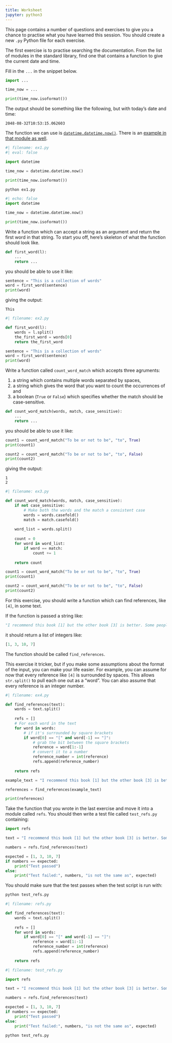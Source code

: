 ```yaml
---
title: Worksheet
jupyter: python3
---
```



This page contains a number of questions and exercises to give you a chance to practise what you have learned this session.
You should create a new `.py` Python file for each exercise.

::: {#exercise-1 .callout-note title="Exercise 1" icon=false} 
The first exercise is to practise searching the documentation. From the list of modules in the standard library, find one that contains a function to give the current date and time.

Fill in the `...` in the snippet below.

```python
import ...

time_now = ...

print(time_now.isoformat())
```

The output should be something like the following, but with today's date and time:

```
2048-08-32T10:53:15.062603
```
:::

::: {#answer1 .callout-caution icon=false title='Answer 1' collapse="true"}

 The function we can use is [`datetime.datetime.now()`](https://docs.python.org/3/library/datetime.html#datetime.datetime.now). There is an [example in that module as well](https://docs.python.org/3/library/datetime.html#examples-of-usage-datetime).

```python
#| filename: ex1.py
#| eval: false

import datetime

time_now = datetime.datetime.now()

print(time_now.isoformat())
```

```.bash
python ex1.py
```

```python
#| echo: false
import datetime

time_now = datetime.datetime.now()

print(time_now.isoformat())
```

:::



::: {#exercise-2 .callout-note title="Exercise 2" icon=false} 
Write a function which can accept a string as an argument and return the first word in that string. To start you off, here's skeleton of what the function should look like.

```python
def first_word(l):
    ...
    return ...
```

you should be able to use it like:

```python
sentence = "This is a collection of words"
word = first_word(sentence)
print(word)
```

giving the output:

```
This
```
:::

::: {#answer2 .callout-caution icon=false title='Answer 2' collapse="true"}
```python
#| filename: ex2.py

def first_word(l):
    words = l.split()
    the_first_word = words[0]
    return the_first_word

sentence = "This is a collection of words"
word = first_word(sentence)
print(word)
```

:::



::: {#exercise-3 .callout-note title="Exercise 3" icon=false} 

Write a function called `count_word_match` which accepts three agruments:

1. a string which contains multiple words separated by spaces,
2. a string which gives the word that you want to count the occurrences of and
3. a boolean (`True` or `False`) which specifies whether the match should be case-sensitive.

```python
def count_word_match(words, match, case_sensitive):
    ...
    return ...
```

you should be able to use it like:

```python
count1 = count_word_match("To be or not to be", "to", True)
print(count1)

count2 = count_word_match("To be or not to be", "to", False)
print(count2)
```

giving the output:

```
1
2
``` 
:::


::: {#answer3 .callout-caution icon=false title='Answer 3' collapse="true"}
```python
#| filename: ex3.py

def count_word_match(words, match, case_sensitive):
    if not case_sensitive:
        # Make both the words and the match a consistent case
        words = words.casefold()
        match = match.casefold()
    
    word_list = words.split()
    
    count = 0
    for word in word_list:
        if word == match:
            count += 1
    
    return count

count1 = count_word_match("To be or not to be", "to", True)
print(count1)

count2 = count_word_match("To be or not to be", "to", False)
print(count2)
```
:::



::: {#exercise-4 .callout-note title="Exercise 4" icon=false} 
For this exercise, you should write a function which can find references, like `[4]`, in some text.

If the function is passed a string like:

```python
"I recommend this book [1] but the other book [3] is better. Some people think that this website [10] is the best but I prefer this [7] one."
```

it should return a list of integers like:

```python
[1, 3, 10, 7]
```

The function should be called `find_references`.
:::

::: {#answer4 .callout-caution icon=false title='Answer 4' collapse="true"}
 This exercise it tricker, but if you make some assumptions about the format of the input, you can make your life easier. For example, you can assume for now that every reference like `[4]` is surrounded by spaces. This allows `str.split()` to pull each one out as a "word". You can also assume that every reference is an integer number.

```python
#| filename: ex4.py

def find_references(text):
    words = text.split()
    
    refs = []
    # For each word in the text
    for word in words:
        # if it's surrounded by square brackets
        if word[0] == "[" and word[-1] == "]":
            # grab the bit between the square brackets
            reference = word[1:-1]
            # convert it to a number
            reference_number = int(reference)
            refs.append(reference_number)
    
    return refs

example_text = "I recommend this book [1] but the other book [3] is better. Some people think that this website [10] is the best but I prefer this [7] one."

references = find_references(example_text)

print(references)
```

:::



::: {#exercise-5 .callout-note title="Exercise 5" icon=false} 

Take the function that you wrote in the last exercise and move it into a module called `refs`. You should then write a test file called `test_refs.py` containing:

```python
import refs

text = "I recommend this book [1] but the other book [3] is better. Some people think that this website [10] is the best but I prefer this [7] one."

numbers = refs.find_references(text)

expected = [1, 3, 10, 7]
if numbers == expected:
    print("Test passed")
else:
    print("Test failed:", numbers, "is not the same as", expected)
```

You should make sure that the test passes when the test script is run with:

```.bash
python test_refs.py
```
:::

::: {#answer5 .callout-caution icon=false title='Answer 5' collapse="true"}
```python
#| filename: refs.py

def find_references(text):
    words = text.split()
    
    refs = []
    for word in words:
        if word[0] == "[" and word[-1] == "]":
            reference = word[1:-1]
            reference_number = int(reference)
            refs.append(reference_number)
    
    return refs
```

```python
#| filename: test_refs.py

import refs

text = "I recommend this book [1] but the other book [3] is better. Some people think that this website [10] is the best but I prefer this [7] one."

numbers = refs.find_references(text)

expected = [1, 3, 10, 7]
if numbers == expected:
    print("Test passed")
else:
    print("Test failed:", numbers, "is not the same as", expected)
```

```.bash
python test_refs.py
```
:::

